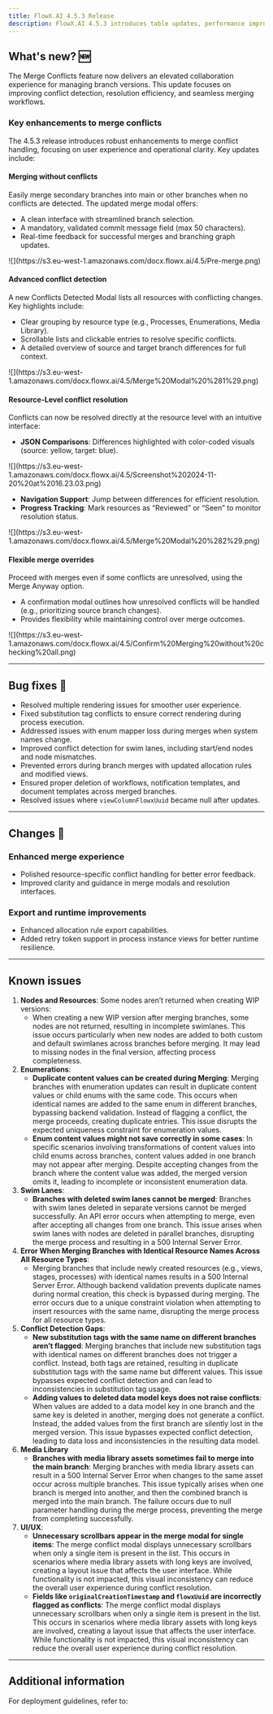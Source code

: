```yaml
---
title: FlowX.AI 4.5.3 Release
description: FlowX.AI 4.5.3 introduces table updates, performance improvements, enhanced plugin integrations, and essential bug fixes.
---
```


## What's new? 🆕

The Merge Conflicts feature now delivers an elevated collaboration experience for managing branch versions. This update focuses on improving conflict detection, resolution efficiency, and seamless merging workflows.

### Key enhancements to merge conflicts

The 4.5.3 release introduces robust enhancements to merge conflict handling, focusing on user experience and operational clarity. Key updates include:

#### Merging without conflicts

Easily merge secondary branches into main or other branches when no conflicts are detected. The updated merge modal offers:

* A clean interface with streamlined branch selection.
* A mandatory, validated commit message field (max 50 characters).
* Real-time feedback for successful merges and branching graph updates.

<Frame>
![](https://s3.eu-west-1.amazonaws.com/docx.flowx.ai/4.5/Pre-merge.png)
</Frame>

#### Advanced conflict detection

A new Conflicts Detected Modal lists all resources with conflicting changes. Key highlights include:

* Clear grouping by resource type (e.g., Processes, Enumerations, Media Library).
* Scrollable lists and clickable entries to resolve specific conflicts.
* A detailed overview of source and target branch differences for full context.

<Frame>
![](https://s3.eu-west-1.amazonaws.com/docx.flowx.ai/4.5/Merge%20Modal%20%281%29.png)
</Frame>

#### Resource-Level conflict resolution

Conflicts can now be resolved directly at the resource level with an intuitive interface:

* **JSON Comparisons**: Differences highlighted with color-coded visuals (source: yellow, target: blue).


<Frame>
![](https://s3.eu-west-1.amazonaws.com/docx.flowx.ai/4.5/Screenshot%202024-11-20%20at%2016.23.03.png)
</Frame>

* **Navigation Support**: Jump between differences for efficient resolution.
* **Progress Tracking**: Mark resources as “Reviewed” or “Seen” to monitor resolution status.

<Frame>
![](https://s3.eu-west-1.amazonaws.com/docx.flowx.ai/4.5/Merge%20Modal%20%282%29.png)
</Frame>



#### Flexible merge overrides

Proceed with merges even if some conflicts are unresolved, using the Merge Anyway option.

* A confirmation modal outlines how unresolved conflicts will be handled (e.g., prioritizing source branch changes).
* Provides flexibility while maintaining control over merge outcomes.

<Frame>
![](https://s3.eu-west-1.amazonaws.com/docx.flowx.ai/4.5/Confirm%20Merging%20without%20checking%20all.png)
</Frame>


---

## Bug fixes 🐞

- Resolved multiple rendering issues for smoother user experience.
- Fixed substitution tag conflicts to ensure correct rendering during process execution.
- Addressed issues with enum mapper loss during merges when system names change.
- Improved conflict detection for swim lanes, including start/end nodes and node mismatches.
- Prevented errors during branch merges with updated allocation rules and modified views.
- Ensured proper deletion of workflows, notification templates, and document templates across merged branches.
- Resolved issues where `viewColumnFlowxUuid` became null after updates.

---

## Changes  🔧

### Enhanced merge experience

- Polished resource-specific conflict handling for better error feedback.  
- Improved clarity and guidance in merge modals and resolution interfaces.  

### Export and runtime improvements

- Enhanced allocation rule export capabilities.  
- Added retry token support in process instance views for better runtime resilience.  

---

## Known issues 

1. **Nodes and Resources**: Some nodes aren’t returned when creating WIP versions:
    - When creating a new WIP version after merging branches, some nodes are not returned, resulting in incomplete swimlanes. This issue occurs particularly when new nodes are added to both custom and default swimlanes across branches before merging. It may lead to missing nodes in the final version, affecting process completeness.
2. **Enumerations**:  
   - **Duplicate content values can be created during Merging**: Merging branches with enumeration updates can result in duplicate content values or child enums with the same code. This occurs when identical names are added to the same enum in different branches, bypassing backend validation. Instead of flagging a conflict, the merge proceeds, creating duplicate entries. This issue disrupts the expected uniqueness constraint for enumeration values.
   - **Enum content values might not save correctly in some cases**: In specific scenarios involving transformations of content values into child enums across branches, content values added in one branch may not appear after merging. Despite accepting changes from the branch where the content value was added, the merged version omits it, leading to incomplete or inconsistent enumeration data. 
3. **Swim Lanes**: 
   - **Branches with deleted swim lanes cannot be merged**: Branches with swim lanes deleted in separate versions cannot be merged successfully. An API error occurs when attempting to merge, even after accepting all changes from one branch. This issue arises when swim lanes with nodes are deleted in parallel branches, disrupting the merge process and resulting in a 500 Internal Server Error.
4. **Error When Merging Branches with Identical Resource Names Across All Resource Types**: 
    - Merging branches that include newly created resources (e.g., views, stages, processes) with identical names results in a 500 Internal Server Error. Although backend validation prevents duplicate names during normal creation, this check is bypassed during merging. The error occurs due to a unique constraint violation when attempting to insert resources with the same name, disrupting the merge process for all resource types.
5. **Conflict Detection Gaps**:  
   - **New substitution tags with the same name on different branches aren’t flagged**: Merging branches that include new substitution tags with identical names on different branches does not trigger a conflict. Instead, both tags are retained, resulting in duplicate substitution tags with the same name but different values. This issue bypasses expected conflict detection and can lead to inconsistencies in substitution tag usage.    
   - **Adding values to deleted data model keys does not raise conflicts**: When values are added to a data model key in one branch and the same key is deleted in another, merging does not generate a conflict. Instead, the added values from the first branch are silently lost in the merged version. This issue bypasses expected conflict detection, leading to data loss and inconsistencies in the resulting data model.
6. **Media Library**
   - **Branches with media library assets sometimes fail to merge into the main branch**: Merging branches with media library assets can result in a 500 Internal Server Error when changes to the same asset occur across multiple branches. This issue typically arises when one branch is merged into another, and then the combined branch is merged into the main branch. The failure occurs due to null parameter handling during the merge process, preventing the merge from completing successfully.
7. **UI/UX**:  
   - **Unnecessary scrollbars appear in the merge modal for single items**: The merge conflict modal displays unnecessary scrollbars when only a single item is present in the list. This occurs in scenarios where media library assets with long keys are involved, creating a layout issue that affects the user interface. While functionality is not impacted, this visual inconsistency can reduce the overall user experience during conflict resolution.
   - **Fields like `originalCreationTimestamp` and `flowxUuid` are incorrectly flagged as conflicts**: The merge conflict modal displays unnecessary scrollbars when only a single item is present in the list. This occurs in scenarios where media library assets with long keys are involved, creating a layout issue that affects the user interface. While functionality is not impacted, this visual inconsistency can reduce the overall user experience during conflict resolution.  

---

## Additional information

For deployment guidelines, refer to:
 
<Card title="Deployment guidelines v4.5.3" href="./deployment-guidelines-v4.5.3" icon="link"/>
